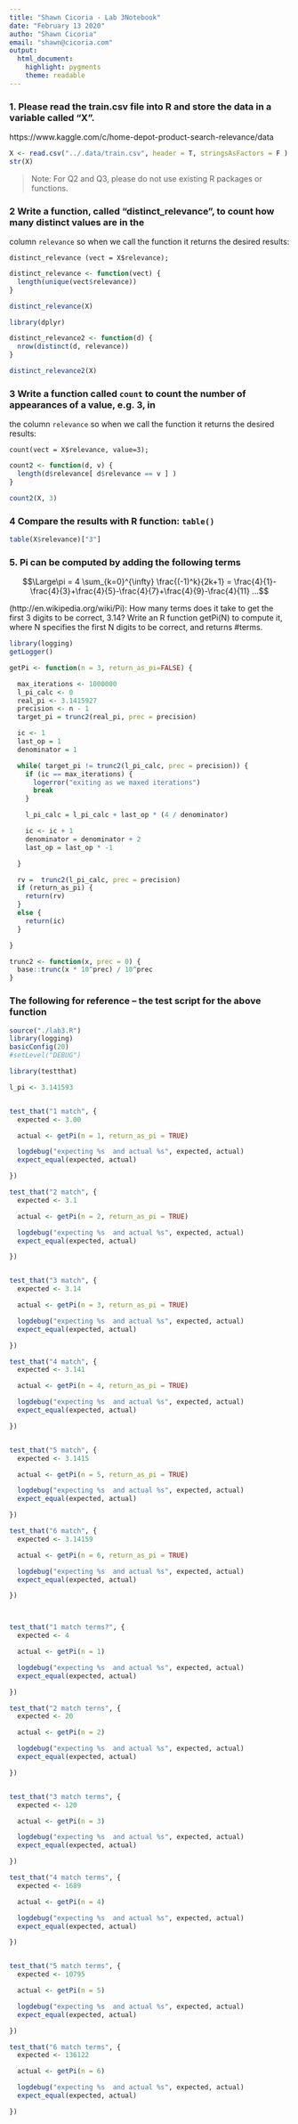 ```yaml
---
title: "Shawn Cicoria - Lab 3Notebook"
date: "February 13 2020"
autho: "Shawn Cicoria"
email: "shawn@cicoria.com"
output: 
  html_document: 
    highlight: pygments
    theme: readable
---
```




### 1. Please read the train.csv file into R and store the data in a variable called “X”.

https://www.kaggle.com/c/home-depot-product-search-relevance/data

```r
X <- read.csv("../.data/train.csv", header = T, stringsAsFactors = F )
str(X)

```

\pagebreak
>Note: For Q2 and Q3, please do not use existing R packages or functions.

### 2 Write a function, called “distinct_relevance”, to count how many distinct values are in the
column `relevance` so when we call the function it returns the desired results:
```
distinct_relevance (vect = X$relevance);
```

```r
distinct_relevance <- function(vect) {
  length(unique(vect$relevance))
}

distinct_relevance(X)

```

```r
library(dplyr)

distinct_relevance2 <- function(d) {
  nrow(distinct(d, relevance))
}

distinct_relevance2(X)
```

\pagebreak
### 3 Write a function called `count` to count the number of appearances of a value, e.g. 3, in
the column `relevance` so when we call the function it returns the desired results:
```
count(vect = X$relevance, value=3);
```

```r

count2 <- function(d, v) {
  length(d$relevance[ d$relevance == v ] )
}

count2(X, 3)
```


### 4 Compare the results with R function: `table()`

```r
table(X$relevance)["3"]
```
\pagebreak
### 5. Pi can be computed by adding the following terms

$$\Large\pi = 4 \sum_{k=0}^{\infty} \frac{(-1)^k}{2k+1} = \frac{4}{1}-\frac{4}{3}+\frac{4}{5}-\frac{4}{7}+\frac{4}{9}-\frac{4}{11} ...$$


(http://en.wikipedia.org/wiki/Pi):
How many terms does it take to get the first 3 digits to be correct, 3.14? Write an R function
getPi(N) to compute it, where N specifies the first N digits to be correct, and returns #terms.

```r

library(logging)
getLogger()

getPi <- function(n = 3, return_as_pi=FALSE) {

  max_iterations <- 1000000
  l_pi_calc <- 0
  real_pi <- 3.1415927
  precision <- n - 1
  target_pi = trunc2(real_pi, prec = precision)

  ic <- 1
  last_op = 1
  denominator = 1

  while( target_pi != trunc2(l_pi_calc, prec = precision)) {
    if (ic == max_iterations) {
      logerror("exiting as we maxed iterations")
      break
    }

    l_pi_calc = l_pi_calc + last_op * (4 / denominator)

    ic <- ic + 1
    denominator = denominator + 2
    last_op = last_op * -1

  }

  rv =  trunc2(l_pi_calc, prec = precision)
  if (return_as_pi) {
    return(rv)
  }
  else {
    return(ic)
  }

}

trunc2 <- function(x, prec = 0) {
  base::trunc(x * 10^prec) / 10^prec
}


```



### The following for reference -- the test script for the above function

```r
source("./lab3.R")
library(logging)
basicConfig(20)
#setLevel("DEBUG")

library(testthat)

l_pi <- 3.141593


test_that("1 match", {
  expected <- 3.00

  actual <- getPi(n = 1, return_as_pi = TRUE)

  logdebug("expecting %s  and actual %s", expected, actual)
  expect_equal(expected, actual)

})

test_that("2 match", {
  expected <- 3.1

  actual <- getPi(n = 2, return_as_pi = TRUE)

  logdebug("expecting %s  and actual %s", expected, actual)
  expect_equal(expected, actual)

})


test_that("3 match", {
  expected <- 3.14

  actual <- getPi(n = 3, return_as_pi = TRUE)

  logdebug("expecting %s  and actual %s", expected, actual)
  expect_equal(expected, actual)

})

test_that("4 match", {
  expected <- 3.141

  actual <- getPi(n = 4, return_as_pi = TRUE)

  logdebug("expecting %s  and actual %s", expected, actual)
  expect_equal(expected, actual)

})


test_that("5 match", {
  expected <- 3.1415

  actual <- getPi(n = 5, return_as_pi = TRUE)

  logdebug("expecting %s  and actual %s", expected, actual)
  expect_equal(expected, actual)

})

test_that("6 match", {
  expected <- 3.14159

  actual <- getPi(n = 6, return_as_pi = TRUE)

  logdebug("expecting %s  and actual %s", expected, actual)
  expect_equal(expected, actual)

})



test_that("1 match terms?", {
  expected <- 4

  actual <- getPi(n = 1)

  logdebug("expecting %s  and actual %s", expected, actual)
  expect_equal(expected, actual)

})

test_that("2 match terns", {
  expected <- 20

  actual <- getPi(n = 2)

  logdebug("expecting %s  and actual %s", expected, actual)
  expect_equal(expected, actual)

})


test_that("3 match terms", {
  expected <- 120

  actual <- getPi(n = 3)

  logdebug("expecting %s  and actual %s", expected, actual)
  expect_equal(expected, actual)

})

test_that("4 match terms", {
  expected <- 1689

  actual <- getPi(n = 4)

  logdebug("expecting %s  and actual %s", expected, actual)
  expect_equal(expected, actual)

})


test_that("5 match terms", {
  expected <- 10795

  actual <- getPi(n = 5)

  logdebug("expecting %s  and actual %s", expected, actual)
  expect_equal(expected, actual)

})

test_that("6 match terms", {
  expected <- 136122

  actual <- getPi(n = 6)

  logdebug("expecting %s  and actual %s", expected, actual)
  expect_equal(expected, actual)

})

```

